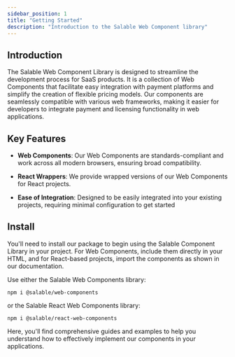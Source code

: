```yaml
---
sidebar_position: 1
title: "Getting Started"
description: "Introduction to the Salable Web Component library"
---
```


## Introduction

The Salable Web Component Library is designed to streamline the development process for SaaS products. It is a collection of Web Components that facilitate easy integration with payment platforms and simplify the creation of flexible pricing models. Our components are seamlessly compatible with various web frameworks, making it easier for developers to integrate payment and licensing functionality in web applications.

## Key Features

 - **Web Components**: Our Web Components are standards-compliant and work across all modern browsers, ensuring broad compatibility.

 - **React Wrappers**: We provide wrapped versions of our Web Components for React projects.

 - **Ease of Integration**: Designed to be easily integrated into your existing projects, requiring minimal configuration to get started

## Install

You'll need to install our package to begin using the Salable Component Library in your project. For Web Components, include them directly in your HTML, and for React-based projects, import the components as shown in our documentation.

Use either the Salable Web Components library:

```
npm i @salable/web-components
```

or the Salable React Web Components library:

```
npm i @salable/react-web-components
```

Here, you'll find comprehensive guides and examples to help you understand how to effectively implement our components in your applications.

